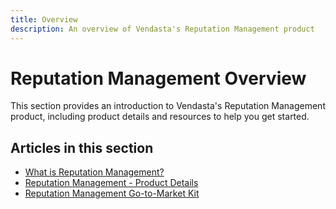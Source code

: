 ```yaml
---
title: Overview
description: An overview of Vendasta's Reputation Management product
---
```


# Reputation Management Overview

This section provides an introduction to Vendasta's Reputation Management product, including product details and resources to help you get started.

## Articles in this section

- [What is Reputation Management?](https://docs.steprep.com/overview/what-is-reputation-management)
- [Reputation Management - Product Details](https://docs.steprep.com/overview/reputation-management-product-details)
- [Reputation Management Go-to-Market Kit](https://docs.steprep.com/overview/reputation-management-go-to-market-kit)